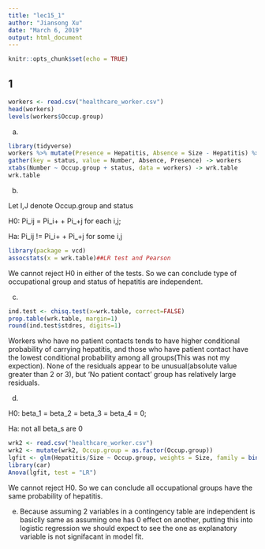 ---
title: "lec15_1"
author: "Jiansong Xu"
date: "March 6, 2019"
output: html_document
---

```{r setup, include=FALSE}
knitr::opts_chunk$set(echo = TRUE)
```

## 1
```{r}
workers <- read.csv("healthcare_worker.csv")
head(workers)
levels(workers$Occup.group)
```

(a)
```{r, message=FALSE}
library(tidyverse)
workers %>% mutate(Presence = Hepatitis, Absence = Size - Hepatitis) %>% select(-Hepatitis, -Size) %>%
gather(key = status, value = Number, Absence, Presence) -> workers
xtabs(Number ~ Occup.group + status, data = workers) -> wrk.table
wrk.table
```

(b)

Let I,J denote Occup.group and status

H0: Pi_ij = Pi_i+ + Pi_+j for each i,j; 

Ha: Pi_ij != Pi_i+ + Pi_+j for some i,j
```{r}
library(package = vcd)
assocstats(x = wrk.table)##LR test and Pearson
```
We cannot reject H0 in either of the tests. So we can conclude type of occupational group and status of hepatitis are independent.

(c)
```{r}
ind.test <- chisq.test(x=wrk.table, correct=FALSE)
prop.table(wrk.table, margin=1)
round(ind.test$stdres, digits=1)
```
Workers who have no patient contacts tends to have higher conditional probability of carrying hepatitis, and those who have patient contact have the lowest conditional probability among all groups(This was not my expection).
None of the residuals appear to be unusual(absolute value greater than 2 or 3), but 'No patient contact' group has relatively large residuals. 

(d)

H0: beta_1 = beta_2 = beta_3 = beta_4 = 0;

Ha: not all beta_s are 0
```{r, message=FALSE}
wrk2 <- read.csv("healthcare_worker.csv")
wrk2 <- mutate(wrk2, Occup.group = as.factor(Occup.group))
lgfit <- glm(Hepatitis/Size ~ Occup.group, weights = Size, family = binomial(link = "logit"), data = wrk2)
library(car)  
Anova(lgfit, test = "LR")
```
We cannot reject H0. So we can conclude all occupational groups have the same probability of hepatitis.

(e)
Because assuming 2 variables in a contingency table are independent is basiclly same as assuming one has 0 effect on another, putting this into logistic regression we should expect to see the one as explanatory variable is not signifacant in model fit.
